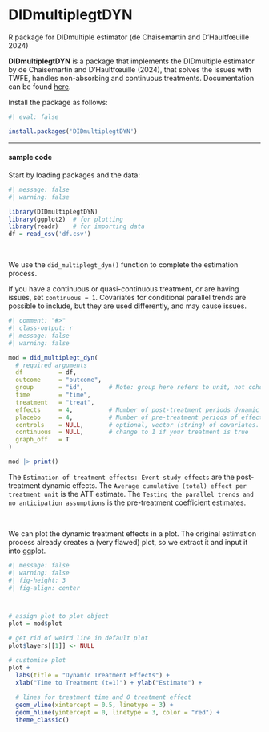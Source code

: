 # DIDmultiplegtDYN {.unnumbered}

::: small
R package for DIDmultiple estimator (de Chaisemartin and D'Haultfœuille 2024)
:::

**DIDmultiplegtDYN** is a package that implements the DIDmultiple estimator by de Chaisemartin and D'Haultfœuille (2024), that solves the issues with TWFE, handles non-absorbing and continuous treatments. Documentation can be found [here](https://cran.r-project.org/web/packages/DIDmultiplegtDYN/DIDmultiplegtDYN.pdf).

Install the package as follows:

```r
#| eval: false

install.packages('DIDmultiplegtDYN')
```

------------------------------------------------------------------------

#### sample code

Start by loading packages and the data:

```r
#| message: false
#| warning: false

library(DIDmultiplegtDYN)
library(ggplot2)  # for plotting
library(readr)    # for importing data
df = read_csv('df.csv')
```

<br />

We use the `did_multiplegt_dyn()` function to complete the estimation process.

::: small
If you have a continuous or quasi-continuous treatment, or are having issues, set `continuous = 1`. Covariates for conditional parallel trends are possible to include, but they are used differently, and may cause issues.
:::

```r
#| comment: "#>"
#| class-output: r
#| message: false
#| warning: false

mod = did_multiplegt_dyn(
  # required arguments
  df          = df,
  outcome     = "outcome",
  group       = "id",       # Note: group here refers to unit, not cohort
  time        = "time",
  treatment   = "treat",
  effects     = 4,          # Number of post-treatment periods dynamic effects
  placebo     = 4,          # Number of pre-treatment periods of effects
  controls    = NULL,       # optional, vector (string) of covariates.
  continuous  = NULL,       # change to 1 if your treatment is true
  graph_off   = T
)

mod |> print()
```

The `Estimation of treatment effects: Event-study effects` are the post-treatment dynamic effects. The `Average cumulative (total) effect per treatment unit` is the ATT estimate. The `Testing the parallel trends and no anticipation assumptions` is the pre-treatment coefficient estimates.

<br />

We can plot the dynamic treatment effects in a plot. The original estimation process already creates a (very flawed) plot, so we extract it and input it into ggplot.

```r
#| message: false
#| warning: false
#| fig-height: 3
#| fig-align: center



# assign plot to plot object
plot = mod$plot

# get rid of weird line in default plot
plot$layers[[1]] <- NULL

# customise plot
plot +
  labs(title = "Dynamic Treatment Effects") +
  xlab("Time to Treatment (t=1)") + ylab("Estimate") +
  
  # lines for treatment time and 0 treatment effect
  geom_vline(xintercept = 0.5, linetype = 3) +
  geom_hline(yintercept = 0, linetype = 3, color = "red") +
  theme_classic()
```
